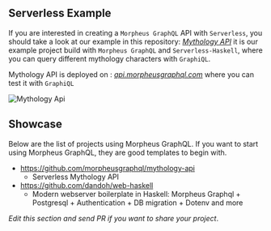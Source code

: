 ## Serverless Example

If you are interested in creating a `Morpheus GraphQL` API with `Serverless`, you should take a look at our example in this repository:
[_Mythology API_](https://github.com/morpheusgraphql/mythology-api) it is our example project build with `Morpheus GraphQL` and `Serverless-Haskell`,
where you can query different mythology characters with `GraphiQL`.

Mythology API is deployed on : [_api.morpheusgraphql.com_](https://api.morpheusgraphql.com) where you can test it with `GraphiQL`

![Mythology Api](https://morpheusgraphql.com/assets/img/mythology-api.png "mythology-api")

## Showcase

Below are the list of projects using Morpheus GraphQL. If you want to start using Morpheus GraphQL, they are
good templates to begin with.

- https://github.com/morpheusgraphql/mythology-api
  - Serverless Mythology API
- https://github.com/dandoh/web-haskell
  - Modern webserver boilerplate in Haskell: Morpheus Graphql + Postgresql + Authentication + DB migration + Dotenv and more

_Edit this section and send PR if you want to share your project_.
